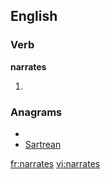 
==English==

===Verb===
'''narrates'''

# {{third-person singular of|[[narrate]]}}

===Anagrams===
* {{alphagram|aaenrrst}}
* [[Sartrean#English|Sartrean]]

[[fr:narrates]]
[[vi:narrates]]